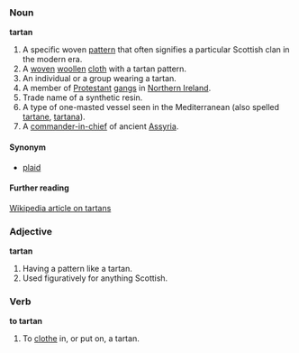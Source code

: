 ===Noun===
'''tartan'''
# A specific woven [[pattern]] that often signifies a particular Scottish clan in the modern era.
# A [[woven]] [[woollen]] [[cloth]] with a tartan pattern.
# An individual or a group wearing a tartan.
# A member of [[Protestant]] [[gang]]s in [[Northern Ireland]].
# Trade name of a synthetic resin.
# A type of one-masted vessel seen in the Mediterranean (also spelled [[tartane]], [[tartana]]).
# A [[commander-in-chief]] of ancient [[Assyria]].

====Synonym====
* [[plaid]]

====Further reading====
[[w:Tartan|Wikipedia article on tartans]]

===Adjective===
'''tartan'''
# Having a pattern like a tartan.
# Used figuratively for anything Scottish.

===Verb===
'''to tartan'''
# To [[clothe]] in, or put on, a tartan.
